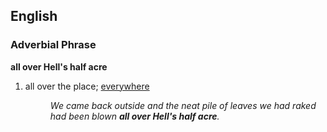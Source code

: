 ==English==
=== Adverbial Phrase ===
'''all over Hell's half acre'''
# {{idiom}} all over the place; [[everywhere]]
#: ''We came back outside and the neat pile of leaves we had raked had been blown '''all over Hell's half acre'''.''